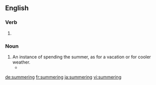 
==English==

===Verb===
{{head|en|present participle}}

# {{present participle of|summer|lang=en}} 

===Noun===
{{en-noun}}

# An instance of spending the summer, as for a vacation or for cooler weather.
#* {{quote-book|title=Mary Ellen Chase‎|page=69|author=Perry D. Westbrook|year=1965|passage=the city folk, if they cared to, could trace their ancestry back to the same kind of village that they were now returning to for their '''summerings'''.}}

[[de:summering]]
[[fr:summering]]
[[ja:summering]]
[[vi:summering]]